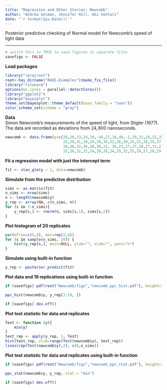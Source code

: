 ```yaml
---
title: "Regression and Other Stories: Newcomb"
author: "Andrew Gelman, Jennifer Hill, Aki Vehtari"
date: "`r format(Sys.Date())`"
---
```

Posterior predictive checking of Normal model for Newcomb's speed of light data

-------------


```r
# switch this to TRUE to save figures in separate files
savefigs <- FALSE
```

**Load packages**

```r
library("rprojroot")
root<-has_dirname("RAOS-Examples")$make_fix_file()
library("rstanarm")
options(mc.cores = parallel::detectCores())
library("ggplot2")
library("bayesplot")
theme_set(bayesplot::theme_default(base_family = "sans"))
color_scheme_set(scheme = "gray")
```

**Data**<br>
Simon Newcomb's measurements of the speed of light, from Stigler
(1977).  The data are recorded as deviations from $24,\!800$
nanoseconds.

```r
newcomb <- data.frame(y=c(28,26,33,24,34,-44,27,16,40,-2,29,22,24,21,25,30,
                          23,29,31,19,24,20,36,32,36,28,25,21,28,29,37,25,28,
                          26,30,32,36,26,30,22, 36,23,27,27,28,27,31,27,26,
                          33,26,32,32,24,39,28,24,25,32,25,29,27,28,29,16,23))
```

**Fit a regression model with just the intercept term**

```r
fit <- stan_glm(y ~ 1, data=newcomb)
```

**Simulate from the predictive distribution**

```r
sims <- as.matrix(fit)
n_sims <- nrow(sims)
n <- length(newcomb$y)
y_rep <- array(NA, c(n_sims, n))
for (s in 1:n_sims){
    y_rep[s,] <- rnorm(n, sims[s,1], sims[s,2])
}
```

**Plot histogram of 20 replicates**

```r
par(mfrow=c(5,4), mar=rep(2,4))
for (s in sample(n_sims, 20)) {
    hist(y_rep[s,], main=NULL, ylab="", xlab="", yaxt="n")
}
```

**Simulate using built-in function**

```r
y_rep <- posterior_predict(fit)
```

**Plot data and 19 replications using built-in function**

```r
if (savefigs) pdf(root("Newcomb/figs","newcomb_ppc_hist.pdf"), height=3, width=9)
```
```r
ppc_hist(newcomb$y, y_rep[1:19, ])
```
```r
if (savefigs) dev.off()
```

**Plot test statistic for data and replicates**

```r
Test <- function (y){
    min(y)
}
test_rep <- apply(y_rep, 1, Test)
hist(test_rep, xlim=range(Test(newcomb$y), test_rep))
lines(rep(Test(newcomb$y),2), c(0,n_sims))
```

**Plot test statistic for data and replicates using built-in function**

```r
if (savefigs) pdf(root("Newcomb/figs","newcomb_ppc_stat.pdf"), height=3, width=6)
```
```r
ppc_stat(newcomb$y, y_rep, stat = "min")
```
```r
if (savefigs) dev.off()
```

